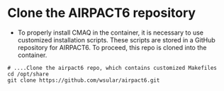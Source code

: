 # Clone the AIRPACT6 repository {.unnumbered}

- To properly install CMAQ in the container, it is necessary to use customized installation scripts. These scripts are stored in a GitHub repository for AIRPACT6. To proceed, this repo is cloned into the container.

```
# ....Clone the airpact6 repo, which contains customized Makefiles
cd /opt/share
git clone https://github.com/wsular/airpact6.git
```
